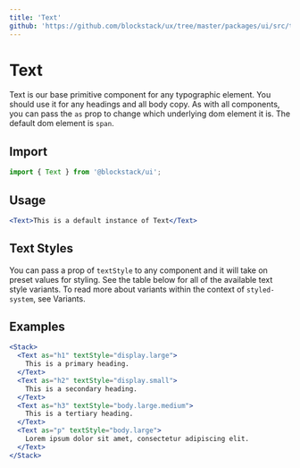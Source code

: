 ```yaml
---
title: 'Text'
github: 'https://github.com/blockstack/ux/tree/master/packages/ui/src/text'
---
```



# Text

Text is our base primitive component for any typographic element. You should use it for any headings and all body copy. As with all components, you can pass the `as` prop to change which underlying dom element it is. The default dom element is `span`.

## Import

```js
import { Text } from '@blockstack/ui';
```

## Usage

```jsx
<Text>This is a default instance of Text</Text>
```

## Text Styles

You can pass a prop of `textStyle` to any component and it will take on preset values for styling. See the table below for all of the available text style variants. To read more about variants within the context of `styled-system`, see Variants.

<TextDisplay />

## Examples

```jsx
<Stack>
  <Text as="h1" textStyle="display.large">
    This is a primary heading.
  </Text>
  <Text as="h2" textStyle="display.small">
    This is a secondary heading.
  </Text>
  <Text as="h3" textStyle="body.large.medium">
    This is a tertiary heading.
  </Text>
  <Text as="p" textStyle="body.large">
    Lorem ipsum dolor sit amet, consectetur adipiscing elit.
  </Text>
</Stack>
```
